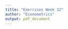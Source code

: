 ```yaml
---
title: "Exercises Week 12"
author: "Econometrics"
output: pdf_document
---
```


\begin{enumerate}

\item Using an analogous derivation to the one shown during the lecture, you are going to prove that GMM reduces to the OLS estimator under the orthogonality assumption. That is, assume a model given by $y=x\beta+e$, where $E(x'e)=0$. 

Note: We assume that the columns of $x$ are linearly independent, and we use any symmetric definite positive weight matrix $W$.

\item \textbf{Exercises 9.14 in ETM}: Suppose that $g_n(\beta) =y_t-x_t\beta$. Show that, in this special case, the estimating equations (or first order conditions for GMM) given by
$$G_n'(\hat{\beta})W_ng_n(\hat{\beta}) = 0,$$
yield the generalized IV estimator.

Note that for the linear case, the symmetric and definite positive matrix of instruments $W_n$ is given by the projection matrix $P_W$.


\item \textbf{Exercise 9.3 in ETM}: Consider the quadratic form $x'Ax$, where $x$ is a $p\times 1$ vector and $A$ is a $p\times p$ matrix, which may or may not be symmetric. Show that there exists a symmetric $p\times p$ matrix $B$ such that $x'Bx=x'Ax$ for all $p\times 1$ vectors $x$, and give the explicit form of a suitable $B$.

Hint: Note that $x'Ax$ is a scalar, and hence symmetric.

\item Follow the Illustrative Example on Estimating Intertemporal Asset
Pricing Models on the file on Moodle and replicate Table 5.4

Note: The data for the exercise is available in the $Ecdat$ package under the name $Pricing$.

\end{enumerate}